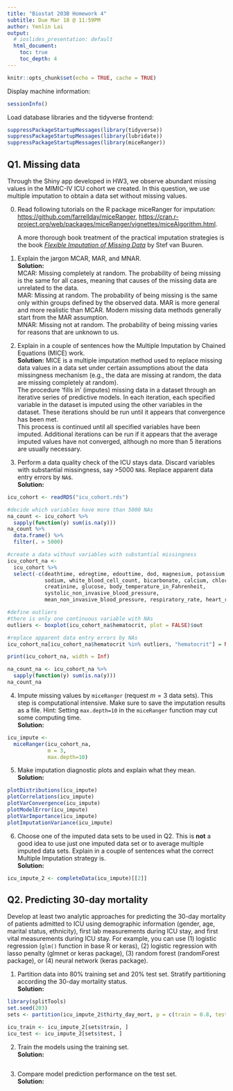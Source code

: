 ```yaml
---
title: "Biostat 203B Homework 4"
subtitle: Due Mar 18 @ 11:59PM
author: Yenlin Lai
output:
  # ioslides_presentation: default
  html_document:
    toc: true
    toc_depth: 4
---
```


```r
knitr::opts_chunk$set(echo = TRUE, cache = TRUE)
```

Display machine information:
```r
sessionInfo()
```
Load database libraries and the tidyverse frontend:
```r
suppressPackageStartupMessages(library(tidyverse))
suppressPackageStartupMessages(library(lubridate))
suppressPackageStartupMessages(library(miceRanger))
```

## Q1. Missing data

Through the Shiny app developed in HW3, we observe abundant missing values in the MIMIC-IV ICU cohort we created. In this question, we use multiple imputation to obtain a data set without missing values.

0. Read following tutorials on the R package miceRanger for imputation: <https://github.com/farrellday/miceRanger>, <https://cran.r-project.org/web/packages/miceRanger/vignettes/miceAlgorithm.html>.

    A more thorough book treatment of the practical imputation strategies is the book [*_Flexible Imputation of Missing Data_*](https://stefvanbuuren.name/fimd/) by Stef van Buuren. 

1. Explain the jargon MCAR, MAR, and MNAR.  
**Solution:**  
MCAR: Missing completely at random. The probability of being missing is the same for all cases, meaning that causes of the missing data are unrelated to the data.  
MAR: Missing at random. The probability of being missing is the same only within groups defined by the observed data. MAR is more general and more realistic than MCAR. Modern missing data methods generally start from the MAR assumption.  
MNAR: Missing not at random. The probability of being missing varies for reasons that are unknown to us.

2. Explain in a couple of sentences how the Multiple Imputation by Chained Equations (MICE) work.  
**Solution:**
MICE is a multiple imputation method used to replace missing data values in a data set under certain assumptions about the data missingness mechanism (e.g., the data are missing at random, the data are missing completely at random).  
The procedure ‘fills in’ (imputes) missing data in a dataset through an iterative series of predictive models. In each iteration, each specified variable in the dataset is imputed using the other variables in the dataset. These iterations should be run until it appears that convergence has been met.  
This process is continued until all specified variables have been imputed. Additional iterations can be run if it appears that the average imputed values have not converged, although no more than 5 iterations are usually necessary.

3. Perform a data quality check of the ICU stays data. Discard variables with substantial missingness, say >5000 `NA`s. Replace apparent data entry errors by `NA`s.  
**Solution:**
```r
icu_cohort <- readRDS("icu_cohort.rds")

#decide which variables have more than 5000 NAs
na_count <- icu_cohort %>% 
  sapply(function(y) sum(is.na(y)))
na_count %>% 
  data.frame() %>% 
  filter(. > 5000)

#create a data without variables with substantial missingness
icu_cohort_na <- 
  icu_cohort %>% 
  select(-c(deathtime, edregtime, edouttime, dod, magnesium, potassium,
            sodium, white_blood_cell_count, bicarbonate, calcium, chloride, 
            creatinine, glucose, body_temperature_in_Fahrenheit, 
            systolic_non_invasive_blood_pressure, 
            mean_non_invasive_blood_pressure, respiratory_rate, heart_rate))

#define outliers
#there is only one continuous variable with NAs
outliers <- boxplot(icu_cohort_na$hematocrit, plot = FALSE)$out

#replace apparent data entry errors by NAs
icu_cohort_na[icu_cohort_na$hematocrit %in% outliers, "hematocrit"] = NA

print(icu_cohort_na, width = Inf)

na_count_na <- icu_cohort_na %>% 
  sapply(function(y) sum(is.na(y)))
na_count_na
```


4. Impute missing values by `miceRanger` (request $m=3$ data sets). This step is computational intensive. Make sure to save the imputation results as a file. Hint: Setting `max.depth=10` in the `miceRanger` function may cut some computing time.  
**Solution:**
```r
icu_impute <- 
  miceRanger(icu_cohort_na,
             m = 3,
             max.depth=10)
```


5. Make imputation diagnostic plots and explain what they mean.  
**Solution:**
```r
plotDistributions(icu_impute)
plotCorrelations(icu_impute)
plotVarConvergence(icu_impute)
plotModelError(icu_impute)
plotVarImportance(icu_impute)
plotImputationVariance(icu_impute)
```


6. Choose one of the imputed data sets to be used in Q2. This is **not** a good idea to use just one imputed data set or to average multiple imputed data sets. Explain in a couple of sentences what the correct Multiple Imputation strategy is.  
**Solution:**
```r
icu_impute_2 <- completeData(icu_impute)[[2]]
```

## Q2. Predicting 30-day mortality

Develop at least two analytic approaches for predicting the 30-day mortality of patients admitted to ICU using demographic information (gender, age, marital status, ethnicity), first lab measurements during ICU stay, and first vital measurements during ICU stay. For example, you can use (1) logistic regression (`glm()` function in base R or keras), (2) logistic regression with lasso penalty (glmnet or keras package), (3) random forest (randomForest package), or (4) neural network (keras package).

1. Partition data into 80% training set and 20% test set. Stratify partitioning according the 30-day mortality status.  
**Solution:**
```r
library(splitTools)
set.seed(203)
sets <- partition(icu_impute_2$thirty_day_mort, p = c(train = 0.8, test = 0.2))

icu_train <- icu_impute_2[sets$train, ]
icu_test <- icu_impute_2[sets$test, ]
```

2. Train the models using the training set.  
**Solution:**
```r

```

3. Compare model prediction performance on the test set.  
**Solution:**
```r

```

